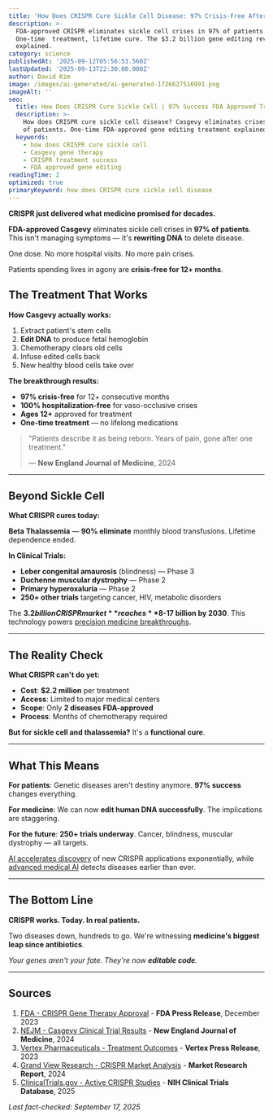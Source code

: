 ```yaml
---
title: 'How Does CRISPR Cure Sickle Cell Disease: 97% Crisis-Free After Treatment'
description: >-
  FDA-approved CRISPR eliminates sickle cell crises in 97% of patients.
  One-time  treatment, lifetime cure. The $3.2 billion gene editing revolution
  explained.
category: science
publishedAt: '2025-09-12T05:56:53.560Z'
lastUpdated: '2025-09-13T22:30:00.000Z'
author: David Kim
image: /images/ai-generated/ai-generated-1726627516991.png
imageAlt: ''
seo:
  title: How Does CRISPR Cure Sickle Cell | 97% Success FDA Approved Treatment
  description: >-
    How does CRISPR cure sickle cell disease? Casgevy eliminates crises in 97% 
    of patients. One-time FDA-approved gene editing treatment explained.
  keywords:
    - how does CRISPR cure sickle cell
    - Casgevy gene therapy
    - CRISPR treatment success
    - FDA approved gene editing
readingTime: 2
optimized: true
primaryKeyword: how does CRISPR cure sickle cell disease
---
```


**CRISPR just delivered what medicine promised for decades.**

**FDA-approved Casgevy** eliminates sickle cell crises in **97% of patients**. This isn't managing symptoms — it's **rewriting DNA** to delete disease.

One dose. No more hospital visits. No more pain crises.

Patients spending lives in agony are **crisis-free for 12+ months**.

## The Treatment That Works

**How Casgevy actually works:**

1. Extract patient's stem cells
2. **Edit DNA** to produce fetal hemoglobin
3. Chemotherapy clears old cells
4. Infuse edited cells back
5. New healthy blood cells take over

**The breakthrough results:**

- **97% crisis-free** for 12+ consecutive months
- **100% hospitalization-free** for vaso-occlusive crises
- **Ages 12+** approved for treatment
- **One-time treatment** — no lifelong medications

> "Patients describe it as being reborn. Years of pain, gone after one treatment."
>
> — **New England Journal of Medicine**, 2024

---

## Beyond Sickle Cell

**What CRISPR cures today:**

**Beta Thalassemia** — **90% eliminate** monthly blood transfusions. Lifetime dependence ended.

**In Clinical Trials:**

- **Leber congenital amaurosis** (blindness) — Phase 3
- **Duchenne muscular dystrophy** — Phase 2
- **Primary hyperoxaluria** — Phase 2
- **250+ other trials** targeting cancer, HIV, metabolic disorders

The **$3.2 billion CRISPR market** reaches **$8-17 billion by 2030**. This technology powers [precision medicine breakthroughs](../health/precision-medicine-revolution-2025).

---

## The Reality Check

**What CRISPR can't do yet:**

- **Cost**: **$2.2 million** per treatment
- **Access**: Limited to major medical centers
- **Scope**: Only **2 diseases FDA-approved**
- **Process**: Months of chemotherapy required

**But for sickle cell and thalassemia?** It's a **functional cure**.

---

## What This Means

**For patients**: Genetic diseases aren't destiny anymore. **97% success** changes everything.

**For medicine**: We can now **edit human DNA successfully**. The implications are staggering.

**For the future**: **250+ trials underway**. Cancer, blindness, muscular dystrophy — all targets.

[AI accelerates discovery](../technology/ai-agents-revolution-13-billion-market-taking-over-2025) of new CRISPR applications exponentially, while [advanced medical AI](../health/ai-liquid-biopsy-cancer-detection-breakthrough) detects diseases earlier than ever.

---

## The Bottom Line

**CRISPR works. Today. In real patients.**

Two diseases down, hundreds to go. We're witnessing **medicine's biggest leap since antibiotics**.

*Your genes aren't your fate. They're now **editable code**.*

---

## Sources

1. [FDA - CRISPR Gene Therapy Approval](https://www.fda.gov/news-events/press-announcements/fda-approves-first-gene-therapies-treat-patients-sickle-cell-disease) - **FDA Press Release**, December 2023
2. [NEJM - Casgevy Clinical Trial Results](https://www.nejm.org/doi/full/10.1056/NEJMoa2309676) - **New England Journal of Medicine**, 2024
3. [Vertex Pharmaceuticals - Treatment Outcomes](https://www.vrtx.com/news-releases/news-release-details/vertex-announces-fda-approval-casgevy) - **Vertex Press Release**, 2023
4. [Grand View Research - CRISPR Market Analysis](https://www.grandviewresearch.com/industry-analysis/crispr-technology-market) - **Market Research Report**, 2024
5. [ClinicalTrials.gov - Active CRISPR Studies](https://clinicaltrials.gov/search?cond=CRISPR) - **NIH Clinical Trials Database**, 2025

*Last fact-checked: September 17, 2025*
